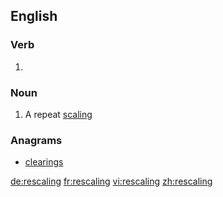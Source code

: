 ==English==

===Verb===
{{head|en|present participle}}

# {{present participle of|rescale|lang=en}}

===Noun===
{{en-noun}}

# A repeat [[scaling]]

===Anagrams===
* [[clearings#English|clearings]]

[[de:rescaling]]
[[fr:rescaling]]
[[vi:rescaling]]
[[zh:rescaling]]